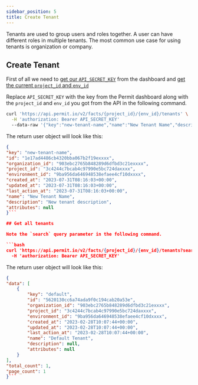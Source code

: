 ```yaml
---
sidebar_position: 5
title: Create Tenant 
---
```



Tenants are used to group users and roles together. A user can have different roles in multiple tenants.
The most common use case for using tenants is organization or company.

## Create Tenant

First of all we need to [get our `API_SECRET_KEY`](/api/api-with-cli/#get-your-api-key) from the dashboard and [get the current `project_id` and `env_id`](/api/examples/get-project-and-env)<br/>

Replace `API_SECRET_KEY` with the key from the Permit dashboard along with the `project_id` and `env_id` you got from the API in the following command.

```bash
curl 'https://api.permit.io/v2/facts/{project_id}/{env_id}/tenants' \
  -H 'authorization: Bearer API_SECRET_KEY'
  --data-raw '{"key":"new-tenant-name","name":"New Tenant Name","description":"New tenant description"}' \
```
The return user object will look like this:
```json
{
"key": "new-tenant-name",
"id": "1e17ad4486cb4320bba067b2f19exxxx",
"organization_id": "903ebc2765b848289d6dfbd3c21exxxx",
"project_id": "3c4244c7bcab4c97990e5bc724daxxxx",
"environment_id": "9ba956da646948538efaee4cf10dxxxx",
"created_at": "2023-07-31T08:16:03+00:00",
"updated_at": "2023-07-31T08:16:03+00:00",
"last_action_at": "2023-07-31T08:16:03+00:00",
"name": "New Tenant Name",
"description": "New tenant description",
"attributes": null
}```

## Get all tenants

Note the `search` query parameter in the following command.

```bash 
curl 'https://api.permit.io/v2/facts/{project_id}/{env_id}/tenants?search=default&include_total_count=true&page=1&per_page=100' \
  -H 'authorization: Bearer API_SECRET_KEY'
```
The return user object will look like this:
```json
{
"data": [
    {
        "key": "default",
        "id": "5620130cc6a74ada9f0c194cab20a53e",
        "organization_id": "903ebc2765b848289d6dfbd3c21exxxx",
        "project_id": "3c4244c7bcab4c97990e5bc724daxxxx",
        "environment_id": "9ba956da646948538efaee4cf10dxxxx",
        "created_at": "2023-02-28T10:07:44+00:00",
        "updated_at": "2023-02-28T10:07:44+00:00",
        "last_action_at": "2023-02-28T10:07:44+00:00",
        "name": "Default Tenant",
        "description": null,
        "attributes": null
    }
],
"total_count": 1,
"page_count": 1
}```

